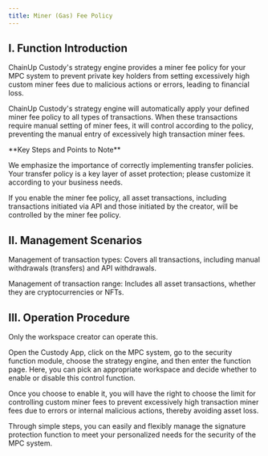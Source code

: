 ```yaml
---
title: Miner (Gas) Fee Policy
---
```


## I. Function Introduction

ChainUp Custody's strategy engine provides a miner fee policy for your MPC system to prevent private key holders from setting excessively high custom miner fees due to malicious actions or errors, leading to financial loss.

ChainUp Custody's strategy engine will automatically apply your defined miner fee policy to all types of transactions. When these transactions require manual setting of miner fees, it will control according to the policy, preventing the manual entry of excessively high transaction miner fees.

<Warning>
**Key Steps and Points to Note**

We emphasize the importance of correctly implementing transfer policies. Your transfer policy is a key layer of asset protection; please customize it according to your business needs.

If you enable the miner fee policy, all asset transactions, including transactions initiated via API and those initiated by the creator, will be controlled by the miner fee policy.

</Warning>

## II. Management Scenarios
Management of transaction types: Covers all transactions, including manual withdrawals (transfers) and API withdrawals.

Management of transaction range: Includes all asset transactions, whether they are cryptocurrencies or NFTs.


## III. Operation Procedure
<Tip>
Only the workspace creator can operate this.
</Tip>

Open the Custody App, click on the MPC system, go to the security function module, choose the strategy engine, and then enter the function page. Here, you can pick an appropriate workspace and decide whether to enable or disable this control function.

Once you choose to enable it, you will have the right to choose the limit for controlling custom miner fees to prevent excessively high transaction miner fees due to errors or internal malicious actions, thereby avoiding asset loss.

Through simple steps, you can easily and flexibly manage the signature protection function to meet your personalized needs for the security of the MPC system.